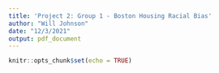 ```yaml
---
title: 'Project 2: Group 1 - Boston Housing Racial Bias'
author: "Will Johnson"
date: "12/3/2021"
output: pdf_document
---
```


```r
knitr::opts_chunk$set(echo = TRUE)
```

